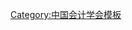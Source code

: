 {{Navbox
| name   = 中国会计学会第一届理事会
| title  = [[中国会计学会]]第一届理事会
| above  = 1980年1月－1983年
| bodyclass = hlist
| group1 = 名誉会长
| list1  = [[段云|段　云]]
| group2 = 会长
| list2  = [[王丙乾|王丙-{乾}-]]
| group3 = 副会长
| list3  = 
* [[祁田|祁　田]]
* [[吕培俭]]
* [[任超|任　超]]
* [[李更新]]
* [[杨纪琬]]
* [[张新周]]
* [[张焕彩]]
* [[陈先|陈　先]]
* [[赵子尚]]
* [[胡景沄]]
* [[顾树桢]]
* [[黄逸峰]]
* [[龚清浩]]
* [[谢明 (1919年)|谢　明]]
| group4 = 顾问
| list4  = 
* [[赵镕|赵　镕]]
* [[潘序伦]]
| group5 = 
| list5  = 
| group6 = 
| list6  = 
}}<noinclude>
{{collapsible option}}
[[Category:中国会计学会模板]]
</noinclude>